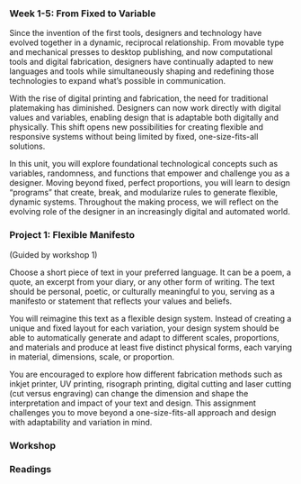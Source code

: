 ### Week 1-5: From Fixed to Variable

Since the invention of the first tools, designers and technology have evolved together in a dynamic, reciprocal relationship. From movable type and mechanical presses to desktop publishing, and now computational tools and digital fabrication, designers have continually adapted to new languages and tools while simultaneously shaping and redefining those technologies to expand what’s possible in communication.

With the rise of digital printing and fabrication, the need for traditional platemaking has diminished. Designers can now work directly with digital values and variables, enabling design that is adaptable both digitally and physically. This shift opens new possibilities for creating flexible and responsive systems without being limited by fixed, one-size-fits-all solutions.

In this unit, you will explore foundational technological concepts such as variables, randomness, and functions that empower and challenge you as a designer. Moving beyond fixed, perfect proportions, you will learn to design “programs” that create, break, and modularize rules to generate flexible, dynamic systems. Throughout the making process, we will reflect on the evolving role of the designer in an increasingly digital and automated world.

### Project 1: Flexible Manifesto

(Guided by workshop 1)

Choose a short piece of text in your preferred language. It can be a poem, a quote, an excerpt from your diary, or any other form of writing. The text should be personal, poetic, or culturally meaningful to you, serving as a manifesto or statement that reflects your values and beliefs.

You will reimagine this text as a flexible design system. Instead of creating a unique and fixed layout for each variation, your design system should be able to automatically generate and adapt to different scales, proportions, and materials and produce at least five distinct physical forms, each varying in material, dimensions, scale, or proportion.

You are encouraged to explore how different fabrication methods such as inkjet printer, UV printing, risograph printing, digital cutting and laser cutting (cut versus engraving) can change the dimension and shape the interpretation and impact of your text and design. This assignment challenges you to move beyond a one-size-fits-all approach and design with adaptability and variation in mind.

### Workshop

### Readings
